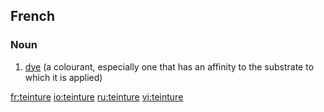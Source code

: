 ==French==

===Noun===
{{infl|fr|noun|g=f}}

# [[dye]] (a colourant, especially one that has an affinity to the substrate to which it is applied)

{{tbot entry|French|dye|2007|November}}

[[fr:teinture]]
[[io:teinture]]
[[ru:teinture]]
[[vi:teinture]]